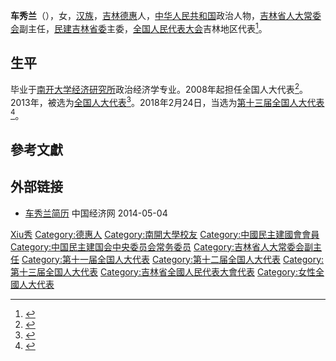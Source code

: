 {{Infobox person
|name=车秀兰
|birth_date={{birth year and age|1954|05}}
|birth_place={{CHN}}[[吉林省|吉林省]][[德惠縣|德惠縣]]
|ancestor=[[吉林|吉林]][[德惠|德惠]]
|nationality={{PRC}}
|title=[[全国人大代表|全国人大代表]]
|ethnicity=[[汉族|汉族]]
|gender=女
|party=[[中国民主建国会|中国民主建国会]]
}}
'''车秀兰'''（{{bd|1954年|5月||catIdx=Che车}}），女，[[汉族|汉族]]，[[吉林|吉林]][[德惠|德惠]]人，[[中华人民共和国|中华人民共和国]]政治人物，[[吉林省人大常委会|吉林省人大常委会]]副主任，[[民建吉林省委|民建吉林省委]]主委，[[全国人民代表大会|全国人民代表大会]]吉林地区代表<ref>{{cite web|author=新华网|title=第十一届全国人大代表|url=http://news.xinhuanet.com/ziliao/2008-03/03/content_7708230.htm?node=36628|publisher=新华网|accessdate=2014-01-07|archive-date=2014-01-10|archive-url=https://web.archive.org/web/20140110211415/http://news.xinhuanet.com/ziliao/2008-03/03/content_7708230.htm?node=36628|dead-url=no}}</ref>。

== 生平 ==
毕业于[[南开大学经济研究所|南开大学经济研究所]]政治经济学专业。2008年起担任全国人大代表<ref>{{cite news|title=全国人大代表信息-车秀兰|url=http://210.82.31.1:8084/delegate/viewDelegate.action?dbid=110471|accessdate=2013-04-05|newspaper=全国人大网|archive-url=https://web.archive.org/web/20140306060053/http://www.npc.gov.cn/delegate/viewDelegate.action?dbid=110471|archive-date=2014-03-06|dead-url=yes}}</ref>。2013年，被选为[[全国人大代表|全国人大代表]]<ref>{{cite news|title=全国人大代表信息-车秀兰|url=http://210.82.31.1:8084/delegate/viewDelegate.action?dbid=120467|accessdate=2013-03-28|newspaper=全国人大网|archive-url=https://web.archive.org/web/20140306060037/http://www.npc.gov.cn/delegate/viewDelegate.action?dbid=120467|archive-date=2014-03-06|dead-url=yes}}</ref>。2018年2月24日，当选为[[第十三届全国人大代表|第十三届全国人大代表]]<ref>{{Cite web|title=（受权发布）中华人民共和国第十三届全国人民代表大会代表名单-中新网|url=http://www.chinanews.com/gn/2018/02-25/8453959.shtml|accessdate=2021-02-13|work=中新网|archive-date=2018-02-27|archive-url=https://web.archive.org/web/20180227031724/http://www.chinanews.com/gn/2018/02-25/8453959.shtml|dead-url=no}}</ref>。

== 參考文獻 ==
{{reflist}}

== 外部链接 ==
* [http://district.ce.cn/zt/rwk/sf/jl/rs/201302/28/t20130228_24154634.shtml 车秀兰简历] {{Wayback|url=http://district.ce.cn/zt/rwk/sf/jl/rs/201302/28/t20130228_24154634.shtml |date=20190613051447 }} 中国经济网 2014-05-04

{{中华职业教育社第十一届理事会}}
{{中华职业教育社第十二届理事会}}
{{中国民主建国会第九届中央委员会}}
{{中国民主建国会第十届中央委员会}}
{{中国民主建国会第十一届中央委员会}}

{{Authority control}}

{{DEFAULTSORT:Che车}}
[[Category:車姓|Xiu秀]]
[[Category:德惠人|Category:德惠人]]
[[Category:南開大學校友|Category:南開大學校友]]
[[Category:中國民主建國會會員|Category:中國民主建國會會員]]
[[Category:中国民主建国会中央委员会常务委员|Category:中国民主建国会中央委员会常务委员]]
[[Category:吉林省人大常委会副主任|Category:吉林省人大常委会副主任]]
[[Category:第十一届全国人大代表|Category:第十一届全国人大代表]]
[[Category:第十二届全国人大代表|Category:第十二届全国人大代表]]
[[Category:第十三届全国人大代表|Category:第十三届全国人大代表]]
[[Category:吉林省全國人民代表大會代表|Category:吉林省全國人民代表大會代表]]
[[Category:女性全國人大代表|Category:女性全國人大代表]]